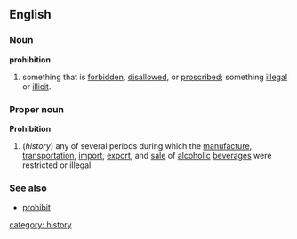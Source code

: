 ==English==

===Noun===
'''prohibition'''
#something that is [[forbid]]den, [[disallow]]ed, or [[proscribe]]d; something [[illegal]] or [[illicit]]. 
===Proper noun===
'''Prohibition'''
{{wikipedia}}
#(''history'') any of several periods during which the [[manufacture]], [[transportation]], [[import]], [[export]], and [[sale]] of [[alcoholic]] [[beverage]]s were restricted or illegal
===See also===
*[[prohibit]]

[[category: history]]